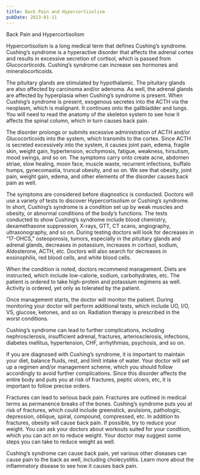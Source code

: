 ```yaml
---
title: Back Pain and Hypercortisolism
pubDate: 2023-01-11
---
```


Back Pain and Hypercortisolism 

Hypercortisolism is a long medical term that defines Cushing’s syndrome. Cushing’s syndrome is a hyperactive disorder that affects the adrenal cortex and results in excessive secretion of cortisol, which is passed from Glucocorticoids. Cushing’s syndrome can increase sex hormones and mineralocorticoids. 

The pituitary glands are stimulated by hypothalamic. The pituitary glands are also affected by carcinoma and/or adenoma. As well, the adrenal glands are affected by hyperplasia when Cushing’s syndrome is present. When Cushing’s syndrome is present, exogenous secretes into the ACTH via the neoplasm, which is malignant. It continues onto the gallbladder and lungs. You will need to read the anatomy of the skeleton system to see how it affects the spinal column, which in turn causes back pain. 

The disorder prolongs or submits excessive administration of ACTH and/or Glucocorticoids into the system, which transmits to the cortex. Since ACTH is secreted excessively into the system, it causes joint pain, edema, fragile skin, weight gain, hypertension, ecchymosis, fatigue, weakness, hirsutism, mood swings, and so on. The symptoms carry onto create acne, abdomen striae, slow healing, moon face, muscle waste, recurrent infections, buffalo humps, gynecomastia, truncal obesity, and so on. We see that obesity, joint pain, weight gain, edema, and other elements of the disorder causes back pain as well. 

The symptoms are considered before diagnostics is conducted. Doctors will use a variety of tests to discover Hypercortisolism or Cushing’s syndrome. In short, Cushing’s syndrome is a condition set up by weak muscles and obesity, or abnormal conditions of the body’s functions. The tests conducted to show Cushing’s syndrome include blood chemistry, dexamethasone suppression, X-rays, GTT, CT scans, angiography, ultrasonography, and so on. During testing doctors will look for decreases in “17-OHCS,” osteoporosis, tumors, especially in the pituitary glands and adrenal glands, decreases in potassium, increases in cortisol, sodium, Aldosterone, ACTH, etc. Doctors will also search for decreases in eosinophilis, red blood cells, and white blood cells. 

When the condition is noted, doctors recommend management. Diets are instructed, which include low-calorie, sodium, carbohydrates, etc. The patient is ordered to take high-protein and potassium regimens as well. Activity is ordered, yet only as tolerated by the patient. 

Once management starts, the doctor will monitor the patient. During monitoring your doctor will perform additional tests, which include UO, I/O, VS, glucose, ketones, and so on. Radiation therapy is prescribed in the worst conditions. 

Cushing’s syndrome can lead to further complications, including nephrosclerosis, insufficient adrenal, fractures, arteriosclerosis, infections, diabetes mellitus, hypertension, CHF, arrhythmias, psychosis, and so on. 

If you are diagnosed with Cushing’s syndrome, it is important to maintain your diet, balance fluids, rest, and limit intake of water. Your doctor will set up a regimen and/or management scheme, which you should follow accordingly to avoid further complications. Since this disorder affects the entire body and puts you at risk of fractures, peptic ulcers, etc, it is important to follow precise orders. 

Fractures can lead to serious back pain. Fractures are outlined in medical terms as permanence breaks of the bones. Cushing’s syndrome puts you at risk of fractures, which could include greenstick, avulsions, pathologic, depression, oblique, spiral, compound, compressed, etc. In addition to fractures, obesity will cause back pain. If possible, try to reduce your weight. You can ask your doctors about workouts suited for your condition, which you can act on to reduce weight. Your doctor may suggest some steps you can take to reduce weight as well. 

Cushing’s syndrome can cause back pain, yet various other diseases can cause pain to the back as well, including cholecystitis. Learn more about the inflammatory disease to see how it causes back pain.